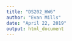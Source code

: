 ```yaml
---
title: "DS202_HW6"
author: "Evan Mills"
date: "April 22, 2019"
output: html_document
---
```


```r

```